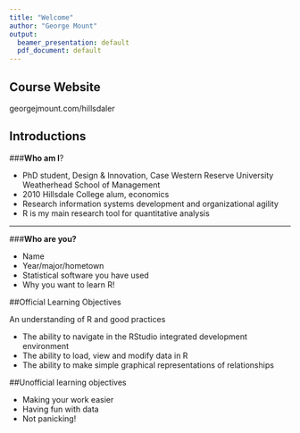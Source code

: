 ```yaml
---
title: "Welcome"
author: "George Mount"
output:
  beamer_presentation: default
  pdf_document: default
---
```


## Course Website

georgejmount.com/hillsdaler

## Introductions

###**Who am I**?

+  PhD student, Design & Innovation, Case Western Reserve University Weatherhead School of Management
+  2010 Hillsdale College alum, economics
+  Research information systems development and organizational agility
+  R is my main research tool for quantitative analysis

----

###**Who are you?**

+ Name
+ Year/major/hometown
+ Statistical software you have used
+ Why you want to learn R! 
  
##Official Learning Objectives

An understanding of R and good practices

+ The ability to navigate in the RStudio integrated development environment
+ The ability to load, view and modify data in R
+ The ability to make simple graphical representations of relationships
  
##Unofficial learning objectives

+ Making your work easier
+ Having fun with data
+ Not panicking!